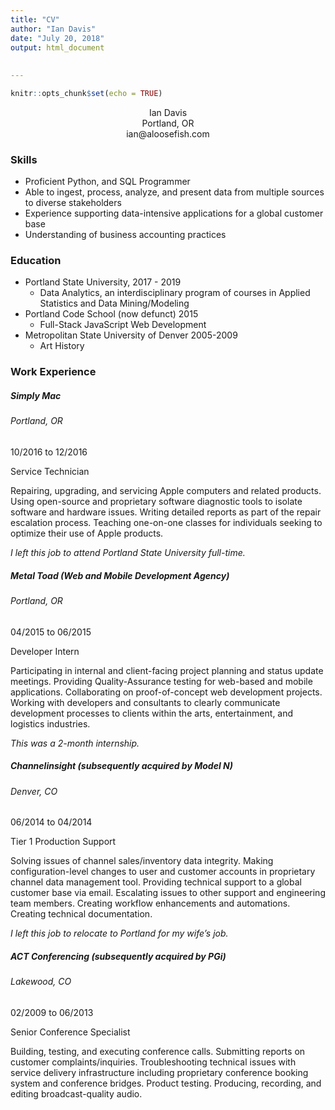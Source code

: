 ```yaml
---
title: "CV"
author: "Ian Davis"
date: "July 20, 2018"
output: html_document
        
      
---
```


```r
knitr::opts_chunk$set(echo = TRUE)
```

<center>Ian Davis</center>
<center>Portland, OR</center>
<center>ian@aloosefish.com</center>


### Skills

* Proficient Python, and SQL Programmer
* Able to ingest, process, analyze, and present data from multiple sources to diverse stakeholders
* Experience supporting data-intensive applications for a global customer base
*	Understanding of business accounting practices


### Education

* Portland State University, 2017 - 2019
  + Data Analytics, an interdisciplinary program of courses in Applied Statistics and Data Mining/Modeling
* Portland Code School (now defunct) 2015
  + Full-Stack JavaScript Web Development 
* Metropolitan State University of Denver 2005-2009
  + Art History


### Work Experience

##### Simply Mac
###### Portland, OR
10/2016 to 12/2016

Service Technician 

Repairing, upgrading, and servicing Apple computers and related products. Using open-source and proprietary software diagnostic tools to isolate software and hardware issues. Writing detailed reports as part of the repair escalation process. Teaching one-on-one classes for individuals seeking to optimize their use of Apple products.

*I left this job to attend Portland State University full-time.*

##### Metal Toad (Web and Mobile Development Agency)
###### Portland, OR
04/2015 to 06/2015

Developer Intern

Participating in internal and client-facing project planning and status update meetings. Providing Quality-Assurance testing for web-based and mobile applications. Collaborating on proof-of-concept web development projects. Working with developers and consultants to clearly communicate development processes to clients within the arts, entertainment, and logistics industries.

*This was a 2-month internship.*

##### Channelinsight (subsequently acquired by Model N)
###### Denver, CO			   
06/2014 to 04/2014

Tier 1 Production Support 

Solving issues of channel sales/inventory data integrity. Making configuration-level changes to user and customer accounts in proprietary channel data management tool. Providing technical support to a global customer base via email. Escalating issues to other support and engineering team members. Creating workflow enhancements and automations. Creating technical documentation.

*I left this job to relocate to Portland for my wife’s job.*

##### ACT Conferencing (subsequently acquired by PGi)
###### Lakewood, CO                           
02/2009 to 06/2013

Senior Conference Specialist 

Building, testing, and executing conference calls. Submitting reports on customer complaints/inquiries. Troubleshooting technical issues with service delivery infrastructure including proprietary conference booking system and conference bridges. Product testing.  Producing, recording, and editing broadcast-quality audio.



